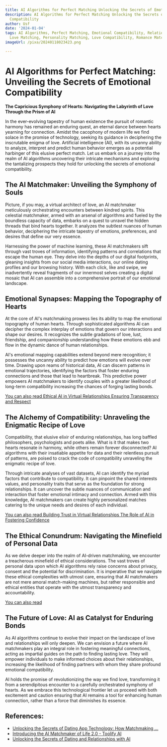 ```yaml
---
title: AI Algorithms for Perfect Matching Unlocking the Secrets of Emotional Compatibility
description: AI Algorithms for Perfect Matching Unlocking the Secrets of Emotional
  Compatibility
author: Usf
date: '2024-01-04'
tags: AI Algorithms, Perfect Matching, Emotional Compatibility, Relationship Compatibility,
  Love Matching, Personality Matching, Love Compatibility, Romance Matching
imageUrl: /pixa/20240118023423.png

---
```

# **AI Algorithms for Perfect  Matching: Unveiling the Secrets of Emotional  Compatibility**

**The Capricious Symphony of Hearts: Navigating the Labyrinth of Love Through the Prism  of AI**

In the ever-evolving tapestry of human existence the pursuit of romantic harmony has remained an enduring quest, an eternal dance between  hearts yearning for connection. Amidst the cacophony of modern life we find solace in the promise of technology, seeking its guidance in deciphering the inscrutable enigma  of love.  Artificial intelligence (AI), with its uncanny ability to analyze, interpret and predict human behavior emerges as a potential harbinger of this elusive perfect  match. Let  us embark on a journey into the realm of AI  algorithms uncovering their intricate mechanisms and exploring the tantalizing prospects they hold for  unlocking the secrets of emotional compatibility.

## **The AI Matchmaker: Unveiling the  Symphony of Souls**

Picture,  if you may, a virtual  architect of  love, an AI matchmaker meticulously orchestrating encounters between kindred spirits. This celestial matchmaker, armed with an arsenal of algorithms and fueled by the boundless capacity of data, embarks on a quest to unravel the hidden threads that bind  hearts together.  It analyzes the subtlest nuances of human behavior, deciphering the intricate tapestry of  emotions, preferences, and  desires that define our very essence.

Harnessing the power of machine learning, these AI  matchmakers sift through vast troves of information, identifying patterns and correlations that escape the human eye. They delve into the  depths of our digital footprints, gleaning insights from our social media interactions, our online dating profiles and our browsing history. With each click, like  and swipe, we inadvertently reveal fragments of our innermost  selves creating a digital mosaic  that AI can assemble into a comprehensive portrait of our emotional landscape.

## **Emotional Synapses: Mapping the Topography of Hearts**

At the core of AI's matchmaking prowess lies  its  ability to map the  emotional topography of human hearts. Through sophisticated algorithms AI  can decipher the complex  interplay of emotions that govern our interactions and shape our desires. It recognizes  the subtle gradations of love, lust, friendship, and companionship understanding  how these emotions  ebb  and flow in the dynamic dance  of  human relationships.

AI's emotional mapping capabilities extend beyond mere  recognition; it possesses the uncanny ability to  predict how emotions will evolve over time. Drawing upon reams of historical  data, AI can discern patterns in emotional trajectories, identifying the factors that foster enduring connections and those that lead to heartbreak. This predictive power empowers  AI matchmakers to identify couples with a greater likelihood of long-term compatibility increasing the chances  of forging lasting bonds.

[You can also read Ethical AI in Virtual Relationships Ensuring Transparency  and  Respect](Ethical%20AI%20in%20Virtual%20Relationships%20Ensuring%20Transparency%20and%20Respect)


## **The Alchemy of Compatibility: Unraveling the Enigmatic Recipe  of Love**

Compatibility, that elusive elixir of enduring relationships, has long baffled  philosophers, psychologists and poets  alike. What is it that makes two hearts resonate  in harmony, while others  remain forever disconnected? AI algorithms with their  insatiable appetite for data and their relentless pursuit of patterns, are poised  to crack the code of compatibility unraveling the enigmatic  recipe of love.

Through  intricate analyses of vast datasets, AI can identify the myriad factors that contribute to compatibility. It can pinpoint the shared  interests values, and personality traits  that serve as the foundation for strong relationships. It can uncover the subtle nuances of communication and interaction that foster emotional intimacy and  connection. Armed with this knowledge, AI matchmakers can create highly personalized matches catering to the unique needs and desires of  each individual.

[You can also read Building Trust in Virtual Relationships The Role of AI  in Fostering Confidence](Building%20Trust%20in%20Virtual%20Relationships%20The%20Role%20of%20AI%20in%20Fostering%20Confidence)


## **The Ethical Conundrum: Navigating the Minefield of Personal Data**

As we delve deeper into the realm  of AI-driven matchmaking, we encounter a treacherous minefield  of ethical considerations. The vast troves of personal data upon which AI algorithms rely raise concerns about privacy, consent and the potential for discrimination. It is  imperative that we navigate these ethical complexities  with utmost care,  ensuring that  AI matchmakers are not mere amoral match-making  machines, but rather responsible and ethical  entities that operate with the utmost transparency and accountability.

[You can  also read ]()


## **The Future of Love:  AI as Catalyst  for Enduring Bonds**

As  AI algorithms continue  to evolve their impact on  the landscape of love and relationships will only deepen.  We can envision a future where AI matchmakers play  an integral role in fostering meaningful connections, acting  as impartial  guides on the path to finding lasting love. They will empower individuals to make informed choices about their relationships, increasing the likelihood of finding partners with whom they share profound emotional compatibility.

AI holds the promise of revolutionizing the way we  find love, transforming it from a  serendipitous encounter to a carefully orchestrated symphony  of hearts. As we embrace this technological frontier  let us proceed with both excitement and caution ensuring that AI  remains a tool for enhancing human connection, rather than a  force that  diminishes its essence.

## References:
- [Unlocking the Secrets of Dating App Technology: How Matchmaking ...](https://woz-u.com/blog/unlocking-the-secrets-of-dating-app-technology-how-matchmaking-algorithms-and-features-work/)
- [Introducing the AI Matchmaker of Life 2.0 - Toolify AI](https://www.toolify.ai/ai-news/introducing-the-ai-matchmaker-of-life-20-438840)
- [Unlocking the Secrets of Dating and Relationships with AI](https://www.amazon.com/Unlocking-Secrets-Dating-Relationships-AI-ebook/dp/B0BT69F6SC)
